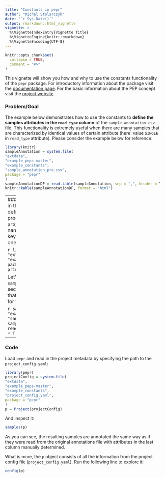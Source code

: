 ```yaml
---
title: "Constants in pepr"
author: "Michal Stolarczyk"
date: "`r Sys.Date()`"
output: rmarkdown::html_vignette
vignette: >
  %\VignetteIndexEntry{Vignette Title}
  %\VignetteEngine{knitr::rmarkdown}
  %\VignetteEncoding{UTF-8}
---
```


```r
knitr::opts_chunk$set(
  collapse = TRUE,
  comment = "#>"
)
```

This vignette will show you how and why to use the constants functionality of the `pepr` package. For introductory information about the package visit the [documentation page](http://code.databio.org/pepr/index.html). For the basic information about the PEP concept visit the [project website](https://pepkit.github.io/).

### Problem/Goal
The example below demonstrates how to use the constants to **define the samples attributes in the `read_type` column** of the `sample_annotation.csv` file. This functionality is extremely useful when there are many samples that are characterized by identical values of certain attribute (here: value `SINGLE` in `read_type` attribute). Please consider the example below for reference:

```r
library(knitr)
sampleAnnotation = system.file(
"extdata",
"example_peps-master",
"example_constants",
"sample_annotation_pre.csv",
package = "pepr"
)
sampleAnnotationDF = read.table(sampleAnnotation, sep = ",", header = T)
knitr::kable(sampleAnnotationDF, format = "html") 
```

----
### Solution
As the name suggests the attributes in the specified attributes (here: `read_type`) can be defined as constant ones. The way how this process is carried out is indicated explicitly in the `project_config.yaml` file (presented below). The name of the column is determined in the `constants` key-value pair. Note that definition of more than one constant attribure is possible.


```r
library(pepr)
projectConfig = system.file(
"extdata",
"example_peps-master",
"example_constants",
"project_config.yaml",
package = "pepr"
)
printNestedList(yaml::read_yaml(projectConfig))
```


Let's introduce a few modifications to the original `sample_annotation.csv` file to use the `constants` section of the config. Simply skip the attributes that are set constant and let the `pepr` do the work for you.

```r
sampleAnnotation = system.file(
  "extdata",
  "example_peps-master",
  "example_constants",
  "sample_annotation.csv",
  package = "pepr"
  )
  sampleAnnotationDF = read.table(sampleAnnotation, sep = ",", header = T)
  kable(sampleAnnotationDF, format = "html") 
```

----
### Code
Load `pepr` and read in the project metadata by specifying the path to the `project_config.yaml`:

```r
library(pepr)
projectConfig = system.file(
"extdata",
"example_peps-master",
"example_constants",
"project_config.yaml",
package = "pepr"
)
p = Project(projectConfig)
```

And inspect it:

```r
samples(p)
```

As you can see, the resulting samples are annotated the same way as if they were read from the original annotations file with attributes in the last column manually determined.

What is more, the `p` object consists of all the information from the project config file (`project_config.yaml`). Run the following line to explore it:

```r
config(p)
```


